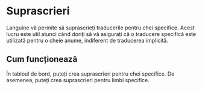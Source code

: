 # Suprascrieri

Languine vă permite să suprascrieți traducerile pentru chei specifice. Acest lucru este util atunci când doriți să vă asigurați că o traducere specifică este utilizată pentru o cheie anume, indiferent de traducerea implicită.

## Cum funcționează

În tabloul de bord, puteți crea suprascrieri pentru chei specifice. De asemenea, puteți crea suprascrieri pentru limbi specifice.